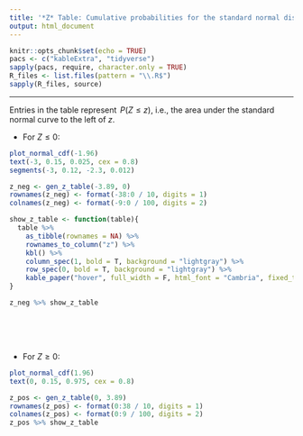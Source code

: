```yaml
---
title: '*Z* Table: Cumulative probabilities for the standard normal distribution'
output: html_document
---
```


```r
knitr::opts_chunk$set(echo = TRUE)
pacs <- c("kableExtra", "tidyverse")
sapply(pacs, require, character.only = TRUE)
R_files <- list.files(pattern = "\\.R$")
sapply(R_files, source)
```

***
Entries in the table represent $\,P(Z \le z)$, i.e., the area under the standard normal curve to the left of $z$.

  * For $Z \le 0$:

```r
plot_normal_cdf(-1.96)
text(-3, 0.15, 0.025, cex = 0.8)
segments(-3, 0.12, -2.3, 0.012)
```

```r
z_neg <- gen_z_table(-3.89, 0)
rownames(z_neg) <- format(-38:0 / 10, digits = 1)
colnames(z_neg) <- format(-9:0 / 100, digits = 2)

show_z_table <- function(table){
  table %>% 
    as_tibble(rownames = NA) %>%
    rownames_to_column("z") %>% 
    kbl() %>% 
    column_spec(1, bold = T, background = "lightgray") %>%
    row_spec(0, bold = T, background = "lightgray") %>%
    kable_paper("hover", full_width = F, html_font = "Cambria", fixed_thead = T)
}

z_neg %>% show_z_table
```

<br><br><br>

* For $Z \ge 0$:
```r
plot_normal_cdf(1.96)
text(0, 0.15, 0.975, cex = 0.8)
```

```r
z_pos <- gen_z_table(0, 3.89)
rownames(z_pos) <- format(0:38 / 10, digits = 1)
colnames(z_pos) <- format(0:9 / 100, digits = 2)
z_pos %>% show_z_table
```